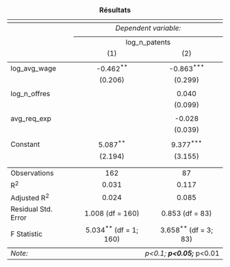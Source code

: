 <table style="text-align:center"><caption><strong>Résultats</strong></caption>
<tr><td colspan="3" style="border-bottom: 1px solid black"></td></tr><tr><td style="text-align:left"></td><td colspan="2"><em>Dependent variable:</em></td></tr>
<tr><td></td><td colspan="2" style="border-bottom: 1px solid black"></td></tr>
<tr><td style="text-align:left"></td><td colspan="2">log_n_patents</td></tr>
<tr><td style="text-align:left"></td><td>(1)</td><td>(2)</td></tr>
<tr><td colspan="3" style="border-bottom: 1px solid black"></td></tr><tr><td style="text-align:left">log_avg_wage</td><td>-0.462<sup>**</sup></td><td>-0.863<sup>***</sup></td></tr>
<tr><td style="text-align:left"></td><td>(0.206)</td><td>(0.299)</td></tr>
<tr><td style="text-align:left"></td><td></td><td></td></tr>
<tr><td style="text-align:left">log_n_offres</td><td></td><td>0.040</td></tr>
<tr><td style="text-align:left"></td><td></td><td>(0.099)</td></tr>
<tr><td style="text-align:left"></td><td></td><td></td></tr>
<tr><td style="text-align:left">avg_req_exp</td><td></td><td>-0.028</td></tr>
<tr><td style="text-align:left"></td><td></td><td>(0.039)</td></tr>
<tr><td style="text-align:left"></td><td></td><td></td></tr>
<tr><td style="text-align:left">Constant</td><td>5.087<sup>**</sup></td><td>9.377<sup>***</sup></td></tr>
<tr><td style="text-align:left"></td><td>(2.194)</td><td>(3.155)</td></tr>
<tr><td style="text-align:left"></td><td></td><td></td></tr>
<tr><td colspan="3" style="border-bottom: 1px solid black"></td></tr><tr><td style="text-align:left">Observations</td><td>162</td><td>87</td></tr>
<tr><td style="text-align:left">R<sup>2</sup></td><td>0.031</td><td>0.117</td></tr>
<tr><td style="text-align:left">Adjusted R<sup>2</sup></td><td>0.024</td><td>0.085</td></tr>
<tr><td style="text-align:left">Residual Std. Error</td><td>1.008 (df = 160)</td><td>0.853 (df = 83)</td></tr>
<tr><td style="text-align:left">F Statistic</td><td>5.034<sup>**</sup> (df = 1; 160)</td><td>3.658<sup>**</sup> (df = 3; 83)</td></tr>
<tr><td colspan="3" style="border-bottom: 1px solid black"></td></tr><tr><td style="text-align:left"><em>Note:</em></td><td colspan="2" style="text-align:right"><sup>*</sup>p<0.1; <sup>**</sup>p<0.05; <sup>***</sup>p<0.01</td></tr>
</table>